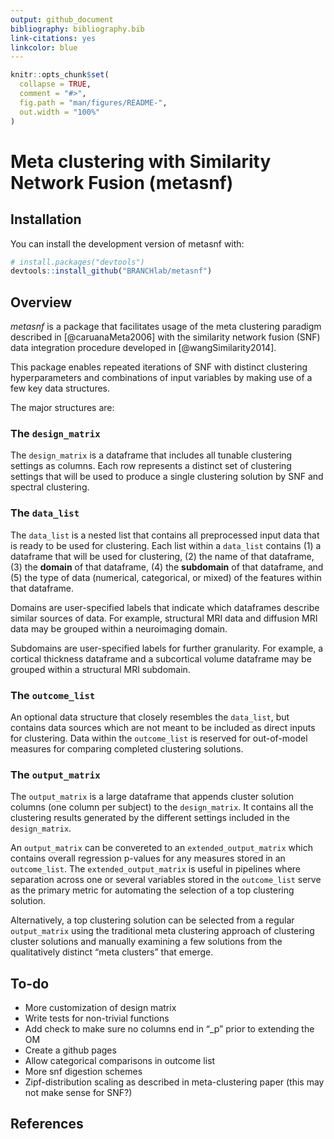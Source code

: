 ```yaml
---
output: github_document
bibliography: bibliography.bib
link-citations: yes
linkcolor: blue
---
```


<!-- README.md is generated from README.Rmd. Please edit that file -->

```r
knitr::opts_chunk$set(
  collapse = TRUE,
  comment = "#>",
  fig.path = "man/figures/README-",
  out.width = "100%"
)
```

# Meta clustering with Similarity Network Fusion (metasnf)

<!-- badges: start -->
<!-- badges: end -->

## Installation

You can install the development version of metasnf with:

``` r
# install.packages("devtools")
devtools::install_github("BRANCHlab/metasnf")
```

## Overview

*metasnf* is a package that facilitates usage of the meta clustering paradigm described in [@caruanaMeta2006] with the similarity network fusion (SNF) data integration procedure developed in [@wangSimilarity2014].

This package enables repeated iterations of SNF with distinct clustering hyperparameters and combinations of input variables by making use of a few key data structures.

The major structures are:

### The `design_matrix`

The `design_matrix` is a dataframe that includes all tunable clustering settings as columns.
Each row represents a distinct set of clustering settings that will be used to produce a single clustering solution by SNF and spectral clustering.

### The `data_list`

The `data_list` is a nested list that contains all preprocessed input data that is ready to be used for clustering.
Each list within a `data_list` contains (1) a dataframe that will be used for clustering, (2) the name of that dataframe, (3) the **domain** of that dataframe, (4) the **subdomain** of that dataframe, and (5) the type of data (numerical, categorical, or mixed) of the features within that dataframe.

Domains are user-specified labels that indicate which dataframes describe similar sources of data. For example, structural MRI data and diffusion MRI data may be grouped within a neuroimaging domain.

Subdomains are user-specified labels for further granularity. For example, a cortical thickness dataframe and a subcortical volume dataframe may be grouped within a structural MRI subdomain.

### The `outcome_list`

An optional data structure that closely resembles the `data_list`, but contains data sources which are not meant to be included as direct inputs for clustering.
Data within the `outcome_list` is reserved for out-of-model measures for comparing completed clustering solutions.

### The `output_matrix`

The `output_matrix` is a large dataframe that appends cluster solution columns (one column per subject) to the `design_matrix`.
It contains all the clustering results generated by the different settings included in the `design_matrix`.

An `output_matrix` can be convereted to an `extended_output_matrix` which contains overall regression p-values for any measures stored in an `outcome_list`.
The `extended_output_matrix` is useful in pipelines where separation across one or several variables stored in the `outcome_list` serve as the primary metric for automating the selection of a top clustering solution.

Alternatively, a top clustering solution can be selected from a regular `output_matrix` using the traditional meta clustering approach of clustering cluster solutions and manually examining a few solutions from the qualitatively distinct "meta clusters" that emerge.

## To-do

- More customization of design matrix
- Write tests for non-trivial functions
- Add check to make sure no columns end in "_p" prior to extending the OM
- Create a github pages
- Allow categorical comparisons in outcome list
- More snf digestion schemes
- Zipf-distribution scaling as described in meta-clustering paper (this may not make sense for SNF?)


## References
